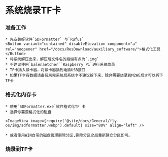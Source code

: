 

# 系统烧录TF卡

### 准备工作

    * 先安装好软件`SDFormatter` 与`Rufus`
    <Button variant="contained" disableElevation component="a" rel="noopener" href="/docs/ResDownload/auxiliary_software/">格式化工具</Button>
    * 将系统解压出来，解压后文件名的后缀有点为`.img`
    * 不建议使用`balenaetcher``Raspberry Pi`进行系统烧录
    * TF卡插入读卡器，将读卡器插到电脑USB接口
    * 如果TF卡有数据请备份刷完系统后系统卡不建议拆下来，除非需要烧录到M2WE后才可以拆下TF卡

### 格式化内存卡

    * 使用`SDFormatter.exe`软件格式化TF 卡
    * 选择你需要格式化的磁盘

    <ImageView image={require('@site/docs/General/fly-os/img/sdformatter.webp').default} size="80%" align="left" />

    * 或者使用WIN自带的磁盘管理删除分区,删除分区之后重新建立分区即可。

### 烧录到TF卡

<FALSH  />
